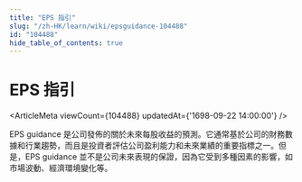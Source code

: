 ```yaml
---
title: "EPS 指引"
slug: "/zh-HK/learn/wiki/epsguidance-104488"
id: "104488"
hide_table_of_contents: true
---
```



# EPS 指引

<ArticleMeta viewCount={104488} updatedAt={'1698-09-22 14:00:00'} />

EPS guidance 是公司發佈的關於未來每股收益的預測。它通常基於公司的財務數據和行業趨勢，而且是投資者評估公司盈利能力和未來業績的重要指標之一。但是，EPS guidance 並不是公司未來表現的保證，因為它受到多種因素的影響，如市場波動、經濟環境變化等。
